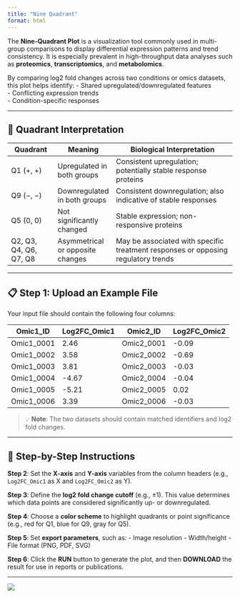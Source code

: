 ---
title: "Nine Quadrant"
format: html
---

The **Nine-Quadrant Plot** is a visualization tool commonly used in multi-group comparisons to display differential expression patterns and trend consistency. It is especially prevalent in high-throughput data analyses such as **proteomics**, **transcriptomics**, and **metabolomics**.

By comparing log2 fold changes across two conditions or omics datasets, this plot helps identify: - Shared upregulated/downregulated features\
- Conflicting expression trends\
- Condition-specific responses

------------------------------------------------------------------------

## 🧭 Quadrant Interpretation

| Quadrant | Meaning | Biological Interpretation |
|----------------|----------------|-----------------------------------------|
| Q1 (+, +) | Upregulated in both groups | Consistent upregulation; potentially stable response proteins |
| Q9 (−, −) | Downregulated in both groups | Consistent downregulation; also indicative of stable responses |
| Q5 (0, 0) | Not significantly changed | Stable expression; non-responsive proteins |
| Q2, Q3, Q4, Q6, Q7, Q8 | Asymmetrical or opposite changes | May be associated with specific treatment responses or opposing regulatory trends |

------------------------------------------------------------------------

## 📋 Step 1: Upload an Example File

Your input file should contain the following four columns:

| Omic1_ID   | Log2FC_Omic1 | Omic2_ID   | Log2FC_Omic2 |
|------------|--------------|------------|--------------|
| Omic1_0001 | 2.46         | Omic2_0001 | -0.09        |
| Omic1_0002 | 3.58         | Omic2_0002 | -0.69        |
| Omic1_0003 | 3.81         | Omic2_0003 | -0.03        |
| Omic1_0004 | -4.67        | Omic2_0004 | -0.04        |
| Omic1_0005 | -5.21        | Omic2_0005 | 0.02         |
| Omic1_0006 | 3.39         | Omic2_0006 | -0.03        |

> 💡 **Note**: The two datasets should contain matched identifiers and log2 fold changes.

------------------------------------------------------------------------

## 🔧 Step-by-Step Instructions

**Step 2**: Set the **X-axis** and **Y-axis** variables from the column headers (e.g., `Log2FC_Omic1` as X and `Log2FC_Omic2` as Y).

**Step 3**: Define the **log2 fold change cutoff** (e.g., ±1). This value determines which data points are considered significantly up- or downregulated.

**Step 4**: Choose a **color scheme** to highlight quadrants or point significance (e.g., red for Q1, blue for Q9, gray for Q5).

**Step 5**: Set **export parameters**, such as: - Image resolution - Width/height - File format (PNG, PDF, SVG)

**Step 6**: Click the **RUN** button to generate the plot, and then **DOWNLOAD** the result for use in reports or publications.

------------------------------------------------------------------------

![](https://pic1.imgdb.cn/item/68c806ecc5157e1a8807b4b7.png)
